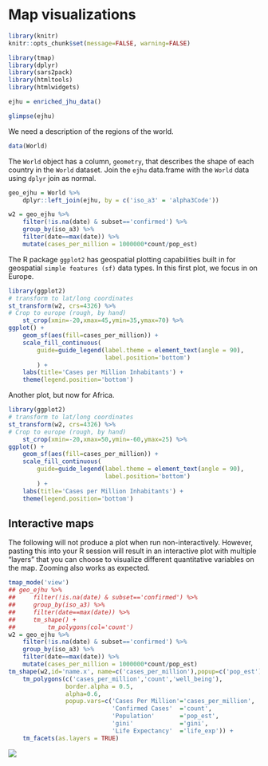 # Map visualizations

```r
library(knitr)
knitr::opts_chunk$set(message=FALSE, warning=FALSE)
```

```r
library(tmap)
library(dplyr)
library(sars2pack)
library(htmltools)
library(htmlwidgets)
```


```r
ejhu = enriched_jhu_data()
```


```r
glimpse(ejhu)
```

We need a description of the regions of the world.

```r
data(World)
```

The `World` object has a column, `geometry`, that describes the shape of each country
in the `World` dataset. Join the `ejhu` data.frame with the `World` data using
`dplyr` join as normal.


```r
geo_ejhu = World %>%
    dplyr::left_join(ejhu, by = c('iso_a3' = 'alpha3Code'))
```

```r
w2 = geo_ejhu %>%
    filter(!is.na(date) & subset=='confirmed') %>%
    group_by(iso_a3) %>%
    filter(date==max(date)) %>%
    mutate(cases_per_million = 1000000*count/pop_est)
```

The R package `ggplot2` has geospatial plotting capabilities built in for
geospatial `simple features (sf)` data types. In this first plot, we focus
in on Europe.

```r
library(ggplot2)
# transform to lat/long coordinates
st_transform(w2, crs=4326) %>%
# Crop to europe (rough, by hand)
    st_crop(xmin=-20,xmax=45,ymin=35,ymax=70) %>%
ggplot() +
    geom_sf(aes(fill=cases_per_million)) +
    scale_fill_continuous(
        guide=guide_legend(label.theme = element_text(angle = 90),
                           label.position='bottom')
        ) + 
    labs(title='Cases per Million Inhabitants') +
    theme(legend.position='bottom')
```

Another plot, but now for Africa.

```r
library(ggplot2)
# transform to lat/long coordinates
st_transform(w2, crs=4326) %>%
# Crop to europe (rough, by hand)
    st_crop(xmin=-20,xmax=50,ymin=-60,ymax=25) %>%
ggplot() +
    geom_sf(aes(fill=cases_per_million)) +
    scale_fill_continuous(
        guide=guide_legend(label.theme = element_text(angle = 90),
                           label.position='bottom')
        ) + 
    labs(title='Cases per Million Inhabitants') +
    theme(legend.position='bottom')
```

## Interactive maps

The following will not produce a plot when run
non-interactively. However, pasting this into your R session will
result in an interactive plot with multiple "layers" that you can
choose to visualize different quantitative variables on the
map. Zooming also works as expected.

```r
tmap_mode('view')
## geo_ejhu %>%
##     filter(!is.na(date) & subset=='confirmed') %>%
##     group_by(iso_a3) %>%
##     filter(date==max(date)) %>%
##     tm_shape() +
##         tm_polygons(col='count')
w2 = geo_ejhu %>%
    filter(!is.na(date) & subset=='confirmed') %>%
    group_by(iso_a3) %>%
    filter(date==max(date)) %>%
    mutate(cases_per_million = 1000000*count/pop_est)
tm_shape(w2,id='name.x', name=c('cases_per_million'),popup=c('pop_est')) +
    tm_polygons(c('cases_per_million','count','well_being'),
                border.alpha = 0.5,
                alpha=0.6,
                popup.vars=c('Cases Per Million'='cases_per_million',
                             'Confirmed Cases'  ='count',
                             'Population'       ='pop_est',
                             'gini'             ='gini',
                             'Life Expectancy'  ='life_exp')) +
    tm_facets(as.layers = TRUE)
```

![](images/tmap_world_screen_shot.png)
